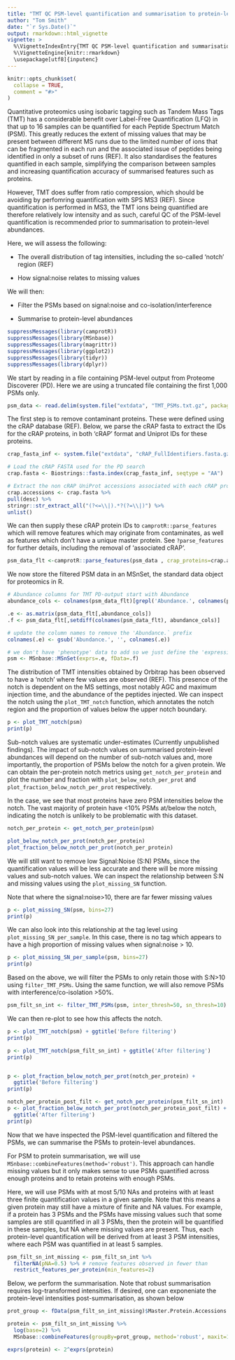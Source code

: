 ```yaml
---
title: "TMT QC PSM-level quantification and summarisation to protein-level abundance"
author: "Tom Smith"
date: "`r Sys.Date()`"
output: rmarkdown::html_vignette
vignette: >
  %\VignetteIndexEntry{TMT QC PSM-level quantification and summarisation to protein-level abundance}
  %\VignetteEngine{knitr::rmarkdown}
  \usepackage[utf8]{inputenc}
---
```


```r
knitr::opts_chunk$set(
  collapse = TRUE,
  comment = "#>"
)
```

Quantitative proteomics using isobaric tagging such as Tandem Mass Tags (TMT) has a considerable benefit over Label-Free Quantification (LFQ) in that up to 16 samples can be quantified for each Peptide Spectrum Match (PSM). This greatly reduces the extent of missing values that may be present between different MS runs due to the limited number of ions that can be fragmented in each run and the associated issue of peptides being identified in only a subset of runs (REF). It also standardises the features quantified in each sample, simplifying the comparison between samples and increasing quantification accuracy of summarised features such as proteins.

However, TMT does suffer from ratio compression, which should be avoiding by perfomring quantification with SPS MS3 (REF). Since quantification is performed in MS3, the TMT ions being quantified are therefore relatively low intensity and as such, careful QC of the PSM-level quantification is recommended prior to summarisation to protein-level abundances.

Here, we will assess the following:

- The overall distribution of tag intensities, including the so-called 'notch' region (REF)

- How signal:noise relates to missing values 

We will then:

- Filter the PSMs based on signal:noise and co-isolation/interference

- Summarise to protein-level abundances


```r
suppressMessages(library(camprotR))
suppressMessages(library(MSnbase))
suppressMessages(library(magrittr))
suppressMessages(library(ggplot2))
suppressMessages(library(tidyr))
suppressMessages(library(dplyr))
```

We start by reading in a file containing PSM-level output from Proteome Discoverer (PD). Here we are using a truncated file containing the first 1,000 PSMs only.
```r
psm_data <- read.delim(system.file("extdata", "TMT_PSMs.txt.gz", package = "camprotR"), stringsAsFactors=FALSE)
```

The first step is to remove contaminant proteins. These were defined using the cRAP database (REF). Below, we parse the cRAP fasta to extract the IDs for the cRAP proteins, in both 'cRAP' format and Uniprot IDs for these proteins.
```r
crap_fasta_inf <- system.file("extdata", "cRAP_FullIdentifiers.fasta.gz", package = "camprotR")

# Load the cRAP FASTA used for the PD search
crap.fasta <- Biostrings::fasta.index(crap_fasta_inf, seqtype = "AA")

# Extract the non cRAP UniProt accessions associated with each cRAP protein
crap.accessions <- crap.fasta %>% 
pull(desc) %>% 
stringr::str_extract_all("(?<=\\|).*?(?=\\|)") %>% 
unlist()
```

We can then supply these cRAP protein IDs to `camprotR::parse_features` which will remove features which may originate from contaminates, as well as features which don't have a unique master protein. See `?parse_features` for further details, including the removal of 'associated cRAP'.
```r
psm_data_flt <-camprotR::parse_features(psm_data , crap_proteins=crap.accessions, TMT=TRUE, level='PSM')
```
We now store the filtered PSM data in an MSnSet, the standard data object for proteomics in R.
```r
# Abundance columns for TMT PD-output start with Abundance 
abundance_cols <- colnames(psm_data_flt)[grepl('Abundance.', colnames(psm_data_flt))]

.e <- as.matrix(psm_data_flt[,abundance_cols])
.f <- psm_data_flt[,setdiff(colnames(psm_data_flt), abundance_cols)]

# update the column names to remove the 'Abundance.` prefix
colnames(.e) <- gsub('Abundance.', '', colnames(.e))

# we don't have 'phenotype' data to add so we just define the 'expression' data and 'feature' data
psm <- MSnbase::MSnSet(exprs=.e, fData=.f)
```

The distribution of TMT intensities obtained by Orbitrap has been observed to have a 'notch' where few values are observed (REF). This presence of the notch is dependent on the MS settings, most notably AGC and maximum injection time, and the abundance of the peptides injected. We can inspect the notch using the `plot_TMT_notch` function, which annotates the notch region and the proportion of values below the upper notch boundary. 
```r
p <- plot_TMT_notch(psm)
print(p)

```
Sub-notch values are systematic under-estimates (Currently unpublished findings). The impact of sub-notch values on summarised protein-level abundances will depend on the number of sub-notch values and, more importantly, the proportion of PSMs below the notch for a given protein. We can obtain the per-protein notch metrics using `get_notch_per_protein` and plot the number and fraction with `plot_below_notch_per_prot` and `plot_fraction_below_notch_per_prot` respectively. 

In the case, we see that most proteins have zero PSM intensities below the notch. The vast majority of protein have <10% PSMs at/below the notch, indicating the notch is unlikely to be problematic with this dataset.
```r
notch_per_protein <- get_notch_per_protein(psm)

plot_below_notch_per_prot(notch_per_protein)
plot_fraction_below_notch_per_prot(notch_per_protein)
```

We will still want to remove low Signal:Noise (S:N) PSMs, since the quantification values will be less accurate and there will be more missing values and sub-notch values. We can inspect the relationship between S:N and missing values using the `plot_missing_SN` function.

Note that where the signal:noise>10, there are far fewer missing values
```r
p <- plot_missing_SN(psm, bins=27)
print(p)
```
We can also look into this relationship at the tag level using `plot_missing_SN_per_sample`. In this case, there is no tag which appears to have a high proportion of missing values when signal:noise > 10.
```r
p <- plot_missing_SN_per_sample(psm, bins=27)
print(p)
```
Based on the above, we will filter the PSMs to only retain those with S:N>10 using `filter_TMT_PSMs`. Using the same function, we will also remove PSMs with interference/co-isolation >50%.
```r
psm_filt_sn_int <- filter_TMT_PSMs(psm, inter_thresh=50, sn_thresh=10)
```
We can then re-plot to see how this affects the notch.
```r
p <- plot_TMT_notch(psm) + ggtitle('Before filtering')
print(p)

p <- plot_TMT_notch(psm_filt_sn_int) + ggtitle('After filtering')
print(p)


p <- plot_fraction_below_notch_per_prot(notch_per_protein) +
  ggtitle('Before filtering')
print(p)

notch_per_protein_post_filt <- get_notch_per_protein(psm_filt_sn_int)
p <- plot_fraction_below_notch_per_prot(notch_per_protein_post_filt) +
  ggtitle('After filtering')
print(p)

```

Now that we have inspected the PSM-level quantification and filtered the PSMs, we can summarise the PSMs to protein-level abundances. 

For PSM to protein summarisation, we will use `MSnbase::combineFeatures(method='robust')`. This approach can handle missing values but it only makes sense to use PSMs quantified across enough proteins and to retain proteins with enough PSMs.

Here, we will use PSMs with at most 5/10 NAs and proteins with at least three finite quantification values in a given sample. Note that this means a given protein may still have a mixture of finite and NA values. For example, if a protein has 3 PSMs and the PSMs have missing values such that some samples are still quantified in all 3 PSMs, then the protein will be quantified in these samples, but NA where missing values are present. Thus, each protein-level quantification will be derived from at least 3 PSM intensities, where each PSM was quantified in at least 5 samples.


```r
psm_filt_sn_int_missing <- psm_filt_sn_int %>% 
  filterNA(pNA=0.5) %>% # remove features observed in fewer than 
  restrict_features_per_protein(min_features=2)
```

Below, we perform the summarisation. Note that robust summarisation requires log-transformed intensities. If desired, one can exponeniate the protein-level intensities post-summarisation, as shown below 
```r
prot_group <- fData(psm_filt_sn_int_missing)$Master.Protein.Accessions

protein <- psm_filt_sn_int_missing %>%
  log(base=2) %>%
  MSnbase::combineFeatures(groupBy=prot_group, method='robust', maxit=1000)

exprs(protein) <- 2^exprs(protein)

```


